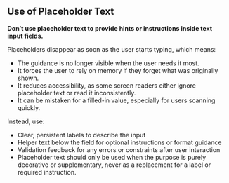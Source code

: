 
## Use of Placeholder Text

**Don’t use placeholder text to provide hints or instructions inside text input fields.**

Placeholders disappear as soon as the user starts typing, which means:

* The guidance is no longer visible when the user needs it most.
* It forces the user to rely on memory if they forget what was originally shown.
* It reduces accessibility, as some screen readers either ignore placeholder text or read it inconsistently.
* It can be mistaken for a filled-in value, especially for users scanning quickly.

Instead, use:

* Clear, persistent labels to describe the input
* Helper text below the field for optional instructions or format guidance
* Validation feedback for any errors or constraints after user interaction
* Placeholder text should only be used when the purpose is purely decorative or supplementary, never as a replacement for a label or required instruction.

<Example do={false} title="Never use the input box for hints">
	<div data-o3-brand={props.brand}>
		<Form>
			<TextInput
				label="Password"
				attributes={{
					placeholder: 'Please use at least 8 characters',
				}}
			/>
		</Form>
	</div>
</Example>

<Example do title="Use description fields for additional hints">
	<div data-o3-brand={props.brand}>
		<Form>
			<TextInput
				label="Password"
				description="Please use at least 8 characters"
			/>
		</Form>
	</div>
</Example>
